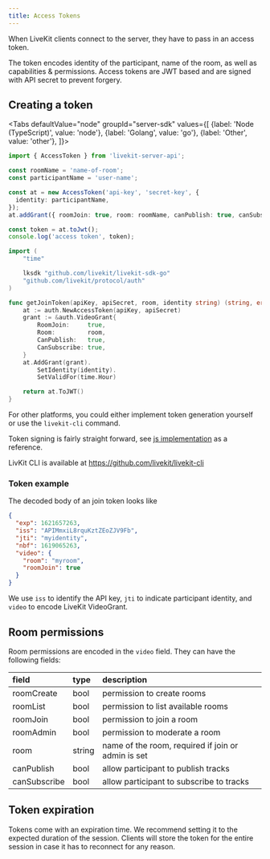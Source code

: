 ```yaml
---
title: Access Tokens
---
```


When LiveKit clients connect to the server, they have to pass in an access token.

The token encodes identity of the participant, name of the room, as well as capabilities & permissions. Access tokens are JWT based and are signed with API secret to prevent forgery.

## Creating a token

<Tabs
  defaultValue="node"
  groupId="server-sdk"
  values={[
    {label: 'Node (TypeScript)', value: 'node'},
    {label: 'Golang', value: 'go'},
    {label: 'Other', value: 'other'},
  ]}>
  <TabItem value="node">

```typescript
import { AccessToken } from 'livekit-server-api';

const roomName = 'name-of-room';
const participantName = 'user-name';

const at = new AccessToken('api-key', 'secret-key', {
  identity: participantName,
});
at.addGrant({ roomJoin: true, room: roomName, canPublish: true, canSubscribe: true });

const token = at.toJwt();
console.log('access token', token);
```

  </TabItem>

  <TabItem value="go">

```go
import (
	"time"

	lksdk "github.com/livekit/livekit-sdk-go"
	"github.com/livekit/protocol/auth"
)

func getJoinToken(apiKey, apiSecret, room, identity string) (string, error) {
	at := auth.NewAccessToken(apiKey, apiSecret)
	grant := &auth.VideoGrant{
		RoomJoin:     true,
		Room:         room,
		CanPublish:   true,
		CanSubscribe: true,
	}
	at.AddGrant(grant).
		SetIdentity(identity).
		SetValidFor(time.Hour)

	return at.ToJWT()
}
```

  </TabItem>

  <TabItem value="other">

  For other platforms, you could either implement token generation yourself or use the `livekit-cli` command.

  Token signing is fairly straight forward, see [js implementation](https://github.com/livekit/server-api-js/blob/main/src/AccessToken.ts) as a reference.

  LivKit CLI is available at https://github.com/livekit/livekit-cli

  </TabItem>

</Tabs>

### Token example

The decoded body of an join token looks like

```json
{
  "exp": 1621657263,
  "iss": "APIMmxiL8rquKztZEoZJV9Fb",
  "jti": "myidentity",
  "nbf": 1619065263,
  "video": {
    "room": "myroom",
    "roomJoin": true
  }
}
```

We use `iss` to identify the API key, `jti` to indicate participant identity, and `video` to encode LiveKit VideoGrant.

## Room permissions

Room permissions are encoded in the `video` field. They can have the following fields:

| field        | type   | description                                               |
| :----------- | :----- | :-------------------------------------------------------- |
| roomCreate   | bool   | permission to create rooms                                |
| roomList     | bool   | permission to list available rooms                        |
| roomJoin     | bool   | permission to join a room                                 |
| roomAdmin    | bool   | permission to moderate a room                             |
| room         | string | name of the room, required if join or admin is set        |
| canPublish   | bool   | allow participant to publish tracks                       |
| canSubscribe | bool   | allow participant to subscribe to tracks                  |

## Token expiration

Tokens come with an expiration time. We recommend setting it to the expected duration of the session. Clients will store the token for the entire session in case it has to reconnect for any reason.
